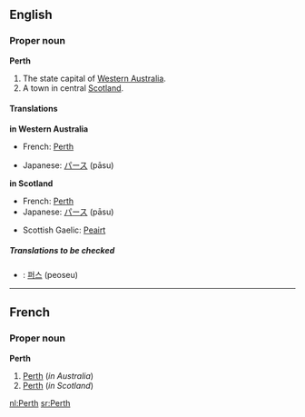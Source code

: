 ==English==
===Proper noun===
{{wikipedia}}
'''Perth'''

#The state capital of [[Western Australia]].
#A town in central [[Scotland]].

====Translations====

'''in Western Australia'''
{{top}}
*French: [[Perth#French|Perth]]
{{mid}}
*Japanese: [[パース]] (pāsu)
{{bottom}}

'''in Scotland'''
{{top}}
*French: [[Perth#French|Perth]]
*Japanese: [[パース]] (pāsu)
{{mid}}
*Scottish Gaelic: [[Peairt]]
{{bottom}}

=====Translations to be checked=====
<!--Remove this section once all of the translations below have been moved into the tables above.-->
{{checktrans}}

*{{ttbc|Korean}}: [[퍼스]] (peoseu)

----

==French==
===Proper noun===
'''Perth'''

#[[Perth#English|Perth]] (''in Australia'')
#[[Perth#English|Perth]] (''in Scotland'')

[[nl:Perth]]
[[sr:Perth]]